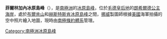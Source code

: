 {{coord|71|52|S|27|7|E|source:GNIS|display=title}}

'''菲爾林加內冰原島峰'''（{{lang-en|Firlingane Nunataks}}），是[[南極洲|南極洲]]的[[冰原島峰|冰原島峰]]，位於[[毛德皇后地|毛德皇后地]]的[[朗希爾德公主海岸|朗希爾德公主海岸]]，處於[[布爾肯山|布爾肯山]]和[[赫斯特斯肯冰原島峰|赫斯特斯肯冰原島峰]]之間，[[挪威|挪威]]製圖師根據[[美國|美國]]海軍拍攝的空中照片繪入地圖，現時由[[南極條約體系|南極條約體系]]管理。

{{Antarctica-geo-stub}}
[[Category:南極洲冰原島峰|Category:南極洲冰原島峰]]